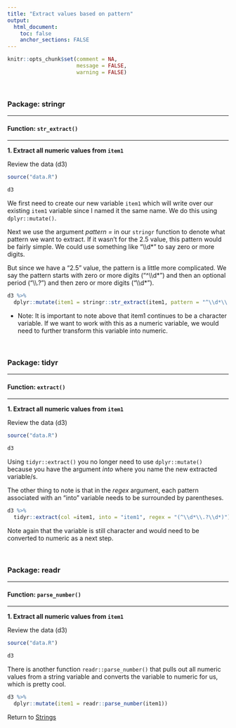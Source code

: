 ```yaml
---
title: "Extract values based on pattern"
output: 
  html_document:
    toc: false
    anchor_sections: FALSE
---
```


```r
knitr::opts_chunk$set(comment = NA,
                      message = FALSE,
                      warning = FALSE)
```

<br>

### Package: stringr

---

#### Function: `str_extract()`

---

**1\. Extract all numeric values from `item1`**

Review the data (d3)

```r

source("data.R")

d3

```

We first need to create our new variable `item1` which will write over our existing `item1` variable since I named it the same name. We do this using `dplyr::mutate()`.

Next we use the argument *pattern =* in our `stringr` function to denote what pattern we want to extract. If it wasn't for the 2.5 value, this pattern would be fairly simple. We could use something like "\\\\d\*" to say zero or more digits.

But since we have a "2.5" value, the pattern is a little more complicated. We say the pattern starts with zero or more digits ("^\\\\d\*") and then an optional period ("\\\\.?") and then zero or more digits ("\\\\d\*").


```r

d3 %>%
  dplyr::mutate(item1 = stringr::str_extract(item1, pattern = "^\\d*\\.?\\d*"))

```

* Note: It is important to note above that item1 continues to be a character variable. If we want to work with this as a numeric variable, we would need to further transform this variable into numeric.

<br>

### Package: tidyr

---

#### Function: `extract()`

---

**1\. Extract all numeric values from `item1`**

Review the data (d3)

```r

source("data.R")

d3

```

Using `tidyr::extract()` you no longer need to use `dplyr::mutate()` because you have the argument *into* where you name the new extracted variable/s.

The other thing to note is that in the *regex* argument, each pattern associated with an "into" variable needs to be surrounded by parentheses.

```r

d3 %>%
  tidyr::extract(col =item1, into = "item1", regex = "(^\\d*\\.?\\d*)")

```

Note again that the variable is still character and would need to be converted to numeric as a next step.

<br>

### Package: readr

---

#### Function: `parse_number()`

---

**1\. Extract all numeric values from `item1`**

Review the data (d3)

```r

source("data.R")

d3

```

There is another function `readr::parse_number()` that pulls out all numeric values from a string variable and converts the variable to numeric for us, which is pretty cool.


```r

d3 %>%
  dplyr::mutate(item1 = readr::parse_number(item1))

```



Return to [Strings](https://github.com/Cghlewis/data-wrangling-functions/wiki/Strings)
